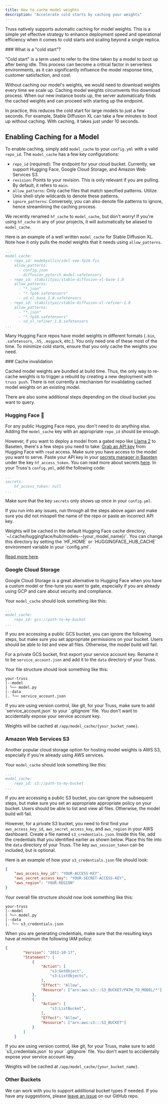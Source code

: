 ```yaml
---
title: How to cache model weights
description: "Accelerate cold starts by caching your weights"
---
```


Truss natively supports automatic caching for model weights. This is a simple yet effective strategy to enhance deployment speed and operational efficiency when it comes to cold starts and scaling beyond a single replica.

<Tip>
### What is a "cold start"?

"Cold start" is a term used to refer to the time taken by a model to boot up after being idle. This process can become a critical factor in serverless environments, as it can significantly influence the model response time, customer satisfaction, and cost.

Without caching our model's weights, we would need to download weights every time we scale up. Caching model weights circumvents this download process. When our new instance boots up, the server automatically finds the cached weights and can proceed with starting up the endpoint.

In practice, this reduces the cold start for large models to just a few seconds. For example, Stable Diffusion XL can take a few minutes to boot up without caching. With caching, it takes just under 10 seconds.

</Tip>

## Enabling Caching for a Model

To enable caching, simply add `model_cache` to your `config.yml` with a valid `repo_id`. The `model_cache` has a few key configurations:
- `repo_id` (required): The endpoint for your cloud bucket. Currently, we support Hugging Face, Google Cloud Storage, and Amazon Web Services S3.
- `revision`: Points to your revision. This is only relevant if you are pulling. By default, it refers to `main`.
- `allow_patterns`: Only cache files that match specified patterns. Utilize Unix shell-style wildcards to denote these patterns.
- `ignore_patterns`: Conversely, you can also denote file patterns to ignore, hence streamlining the caching process.

<Info>We recently renamed `hf_cache` to `model_cache`, but don't worry! If you're using `hf_cache` in any of your projects, it will automatically be aliased to `model_cache`.</Info>


Here is an example of a well written `model_cache` for Stable Diffusion XL. Note how it only pulls the model weights that it needs using `allow_patterns`.

```yaml config.yml
...
model_cache:
  - repo_id: madebyollin/sdxl-vae-fp16-fix
    allow_patterns:
      - config.json
      - diffusion_pytorch_model.safetensors
  - repo_id: stabilityai/stable-diffusion-xl-base-1.0
    allow_patterns:
      - "*.json"
      - "*.fp16.safetensors"
      - sd_xl_base_1.0.safetensors
  - repo_id: stabilityai/stable-diffusion-xl-refiner-1.0
    allow_patterns:
      - "*.json"
      - "*.fp16.safetensors"
      - sd_xl_refiner_1.0.safetensors
...
```

Many Hugging Face repos have model weights in different formats (`.bin`, `.safetensors`, `.h5`, `.msgpack`, etc.). You only need one of these most of the time. To minimize cold starts, ensure that you only cache the weights you need.

<Tip>
### Cache invalidation

Cached model weights are bundled at build time. Thus, the only way to re-cache weights is to trigger a rebuild by creating a new deployment with `truss push`. There is not currently a mechanism for invalidating cached model weights on an existing model.

</Tip>

There are also some additional steps depending on the cloud bucket you want to query.

### Hugging Face 🤗
For any public Hugging Face repo, you don't need to do anything else. Adding the `model_cache` key with an appropriate `repo_id` should be enough.

However, if you want to deploy a model from a gated repo like [Llama 2](https://huggingface.co/meta-llama/Llama-2-70b-chat-hf) to Baseten, there's a few steps you need to take:
<Steps>
  <Step title="Get Hugging Face API Key">
    [Grab an API key](https://huggingface.co/settings/tokens) from Hugging Face with `read` access. Make sure you have access to the model you want to serve.
  </Step>
  <Step title="Add it to Baseten Secrets Manager">
    Paste your API key in your [secrets manager in Baseten](https://app.baseten.co/settings/secrets) under the key `hf_access_token`. You can read more about secrets [here](/guides/secrets).
  </Step>
  <Step title="Update Config">
    In your Truss's `config.yml`, add the following code:

```yaml config.yml
...
secrets:
    hf_access_token: null
...
```

Make sure that the key `secrets` only shows up once in your `config.yml`.
  </Step>
</Steps>

If you run into any issues, run through all the steps above again and make sure you did not misspell the name of the repo or paste an incorrect API key.

<Tip>
Weights will be cached in the default Hugging Face cache directory, `~/.cache/huggingface/hub/models--{your_model_name}/`. You can change this directory by setting the `HF_HOME` or `HUGGINGFACE_HUB_CACHE` environment variable in your `config.yml`.

[Read more here](https://huggingface.co/docs/huggingface_hub/guides/manage-cache).
</Tip>

### Google Cloud Storage
Google Cloud Storage is a great alternative to Hugging Face when you have a custom model or fine-tune you want to gate, especially if you are already using GCP and care about security and compliance.

Your `model_cache` should look something like this:

```yaml config.yml
...
model_cache:
    repo_id: gcs://path-to-my-bucket
...
```

If you are accessing a public GCS bucket, you can ignore the following steps, but make sure you set appropriate permissions on your bucket. Users should be able to list and view all files. Otherwise, the model build will fail.

For a private GCS bucket, first export your service account key. Rename it to be `service_account.json` and add it to the `data` directory of your Truss.

Your file structure should look something like this:

```
your-truss
|--model
| └── model.py
|--data
|. └── service_account.json
```

<Warning>
If you are using version control, like git, for your Truss, make sure to add `service_account.json` to your `.gitignore` file. You don't want to accidentally expose your service account key.
</Warning>

Weights will be cached at `/app/model_cache/{your_bucket_name}`.


### Amazon Web Services S3

Another popular cloud storage option for hosting model weights is AWS S3, especially if you're already using AWS services.

Your `model_cache` should look something like this:

```yaml config.yml
...
model_cache:
    repo_id: s3://path-to-my-bucket
...
```

If you are accessing a public S3 bucket, you can ignore the subsequent steps, but make sure you set an appropriate appropriate policy on your bucket. Users should be able to list and view all files. Otherwise, the model build will fail.

However, for a private S3 bucket, you need to first find your `aws_access_key_id`, `aws_secret_access_key`, and `aws_region` in your AWS dashboard. Create a file named `s3_credentials.json`. Inside this file, add the credentials that you identified earlier as shown below. Place this file into the `data` directory of your Truss.
The key `aws_session_token` can be included, but is optional.

Here is an example of how your `s3_credentials.json` file should look:

```json
{
    "aws_access_key_id": "YOUR-ACCESS-KEY",
    "aws_secret_access_key": "YOUR-SECRET-ACCESS-KEY",
    "aws_region": "YOUR-REGION"
}
```

Your overall file structure should now look something like this:

```
your-truss
|--model
| └── model.py
|--data
|. └── s3_credentials.json
```

When you are generating credentials, make sure that the resulting keys have at minimum the following IAM policy:

```json
{
        "Version": "2012-10-17",
        "Statement": [
            {
                "Action": [
                    "s3:GetObject",
                    "s3:ListObjects",
                ],
                "Effect": "Allow",
                "Resource": ["arn:aws:s3:::S3_BUCKET/PATH_TO_MODEL/*"]
            },
            {
                "Action": [
                    "s3:ListBucket",
                ],
                "Effect": "Allow",
                "Resource": ["arn:aws:s3:::S3_BUCKET"]
            }
        ]
    }
```


<Warning>
If you are using version control, like git, for your Truss, make sure to add `s3_credentials.json` to your `.gitignore` file. You don't want to accidentally expose your service account key.
</Warning>

Weights will be cached at `/app/model_cache/{your_bucket_name}`.


### Other Buckets

We can work with you to support additional bucket types if needed. If you have any suggestions, please [leave an issue](https://github.com/basetenlabs/truss/issues) on our GitHub repo.
